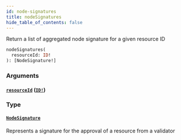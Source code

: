 ```yaml
---
id: node-signatures
title: nodeSignatures
hide_table_of_contents: false
---
```



Return a list of aggregated node signature for a given resource ID

```graphql
nodeSignatures(
  resourceId: ID!
): [NodeSignature!]
```


### Arguments

#### [`resourceId`](#) ([`ID!`](/docs/testnet/graphql/scalars/id))




### Type

#### [`NodeSignature`](/docs/testnet/graphql/objects/node-signature)

Represents a signature for the approval of a resource from a validator




